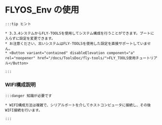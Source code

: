 # FLYOS_Env の使用

    :::tip ヒント

    * 3.3.4システムからFLY-TOOLSを使用してシステム構成を行うことができます。ブートに入らずに設定を変更できます。
    * お注意ください、古いシステムはFLY-TOOLSを使用した設定を直接サポートしていません。
    * <Button variant="contained" disableElevation component="a" rel="noopener" href="/docs/ToolsDoc/fly-tools/">FLY_TOOLS使用チュートリアル</Button>

    :::

### WIFI構成説明

    :::danger 知識が必要です

    * WIFI構成方法は複雑で、シリアルポートを介してホストコンピュータに接続し、その後WIFI接続を行います。

    :::
